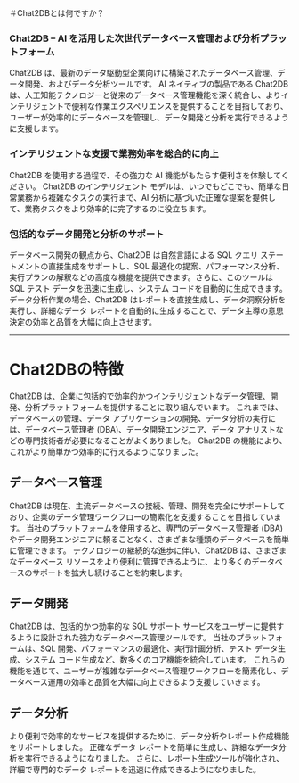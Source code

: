 ＃Chat2DBとは何ですか？

### **Chat2DB – AI を活用した次世代データベース管理および分析プラットフォーム**

Chat2DB は、最新のデータ駆動型企業向けに構築されたデータベース管理、データ開発、およびデータ分析ツールです。 AI ネイティブの製品である Chat2DB は、人工知能テクノロジーと従来のデータベース管理機能を深く統合し、よりインテリジェントで便利な作業エクスペリエンスを提供することを目指しており、ユーザーが効率的にデータベースを管理し、データ開発と分析を実行できるように支援します。

### **インテリジェントな支援で業務効率を総合的に向上**

Chat2DB を使用する過程で、その強力な AI 機能がもたらす便利さを体験してください。 Chat2DB のインテリジェント モデルは、いつでもどこでも、簡単な日常業務から複雑なタスクの実行まで、AI 分析に基づいた正確な提案を提供して、業務タスクをより効率的に完了するのに役立ちます。

### **包括的なデータ開発と分析のサポート**

データベース開発の観点から、Chat2DB は自然言語による SQL クエリ ステートメントの直接生成をサポートし、SQL 最適化の提案、パフォーマンス分析、実行プランの解釈などの高度な機能を提供できます。さらに、このツールは SQL テスト データを迅速に生成し、システム コードを自動的に生成できます。データ分析作業の場合、Chat2DB はレポートを直接生成し、データ洞察分析を実行し、詳細なデータ レポートを自動的に生成することで、データ主導の意思決定の効率と品質を大幅に向上させます。

---

# Chat2DBの特徴

Chat2DB は、企業に包括的で効率的かつインテリジェントなデータ管理、開発、分析プラットフォームを提供することに取り組んでいます。
これまでは、データベースの管理、データ アプリケーションの開発、データ分析の実行には、データベース管理者 (DBA)、データ開発エンジニア、データ アナリストなどの専門技術者が必要になることがよくありました。
Chat2DB の機能により、これがより簡単かつ効率的に行えるようになりました。

## データベース管理

Chat2DB は現在、主流データベースの接続、管理、開発を完全にサポートしており、企業のデータ管理ワークフローの簡素化を支援することを目指しています。
当社のプラットフォームを使用すると、専門のデータベース管理者 (DBA) やデータ開発エンジニアに頼ることなく、さまざまな種類のデータベースを簡単に管理できます。
テクノロジーの継続的な進歩に伴い、Chat2DB は、さまざまなデータベース リソースをより便利に管理できるように、より多くのデータベースのサポートを拡大し続けることを約束します。

## データ開発

Chat2DB は、包括的かつ効率的な SQL サポート サービスをユーザーに提供するように設計された強力なデータベース管理ツールです。
当社のプラットフォームは、SQL 開発、パフォーマンスの最適化、実行計画分析、テスト データ生成、システム コード生成など、数多くのコア機能を統合しています。
これらの機能を通じて、ユーザーが複雑なデータベース管理ワークフローを簡素化し、データベース運用の効率と品質を大幅に向上できるよう支援していきます。

## データ分析

より便利で効率的なサービスを提供するために、データ分析やレポート作成機能をサポートしました。
正確なデータ レポートを簡単に生成し、詳細なデータ分析を実行できるようになりました。
さらに、レポート生成ツールが強化され、詳細で専門的なデータ レポートを迅速に作成できるようになりました。